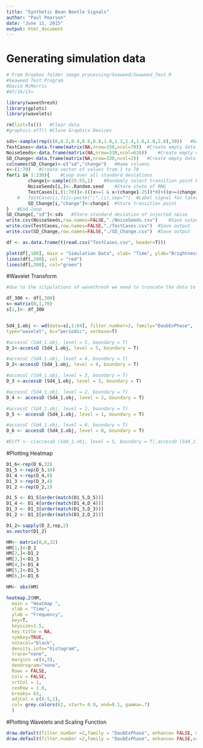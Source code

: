```yaml
---
title: "Synthetic Bean Beetle Signals"
author: "Paul Pearson"
date: "June 11, 2015"
output: html_document
---
```


# Generating simulation data

```r
# From Dropbox folder image_processing/Seaweed/Seaweed_Test.R
#Seaweed Test Program
#David McMorris
#07/16/13≈

library(wavethresh)
library(gplots)
library(wavelets)

rm(list=ls())	#Clear data
#graphics.off()	#Close Graphics Devices

sds<-sample(rep(c(0,0.2,0.4,0.6,0.8,1.0,1.2,1.4,1.6,1.8,2.0),30))	#Generate random list of standard deviations
TestCases<-data.frame(matrix(NA,nrow=330,ncol=70))	#Create empty data frame to store simulated signals
NoiseSeeds<-data.frame(matrix(NA,nrow=330,ncol=626))	#Create empty data frame to store state of RNG before each injection of noise
SD_Change<-data.frame(matrix(NA,nrow=330,ncol=2))	#Create empty data frame to store standard deviations and transition points
colnames(SD_Change)<-c("sd","change")	#Name columns 
x<-(1:70)	#Create vector of values from 1 to 70
for(i in 1:330){	#Loop over all standard deviations
		change1<-sample(25:55,1)	#Randomly select transition point between 25 and 55
		NoiseSeeds[i,]<-.Random.seed	#Store state of RNG
		TestCases[i,(1:70)]<-(((x>=1 & x<(change1-25))*0)+((x>=(change1-25) & x<(change1-10))*((0.02*x)+0.5-(0.02*change1)))+((x>=(change1-10) & x<(change1-6))*(x+10.3-change1))+((x>=(change1-6) & x<(change1))*(4.3))+((x>=(change1) & x<(change1+10))*((-0.5*x)+4.3+(0.5*change1)))+((x>=(change1+10) & x<=(change1+15))*((-0.25*x)+1.8+(0.25*change1)))+((x>(change1+15) & x<=1000)*(-1.95)))+rnorm(length(x),sd=sds[i])+20	#Inject noise into base signal and store
	#	TestCases[i,71]<-paste(";",(i),sep="")	#Label signal for later identification
		SD_Change[i,"change"]<-change1	#Store transition point
}	#End loop
SD_Change[,"sd"]<-sds	#Store standard deviation of injected noise
write.csv(NoiseSeeds,row.names=FALSE,"./NoiseSeeds.csv")	#Save output
write.csv(TestCases,row.names=FALSE,"./TestCases.csv")	#Save output
write.csv(SD_Change,row.names=FALSE,"./SD_Change.csv")	#Save output
```


```r

df <- as.data.frame(t(read.csv("TestCases.csv", header=T)))

plot(df[,100], main = "Simulation Data", xlab= "Time", ylab="Brightness Level", xlim=c(0,70), ylim= c(14,28),type = "l")
lines(df[,200], col = "red")
lines(df[,300], col="green")

```
#Wavelet Transform 
```r
#due to the sitpulations of wavethresh we need to truncate the data to contain 2^j points. 

df_300 <- df[,300]
s<-matrix(0,1,70)
s[1,]<- df_300


Sd4_1.obj <- wd(data=s[,1:64], filter.number=2, family="DaubExPhase",
type="wavelet", bc="periodic", verbose=T)

#accessC (Sd4_1.obj, level = 5, boundary = T)
D_1<-accessD (Sd4_1.obj, level = 5, boundary = T)

#accessC (Sd4_1.obj, level = 4, boundary = T)
D_2<-accessD (Sd4_1.obj, level = 4, boundary = T)

#accessC (Sd4_1.obj, level = 3, boundary = T)
D_3 <-accessD (Sd4_1.obj, level = 3, boundary = T)

#accessC (Sd4_1.obj, level = 2, boundary = T)
D_4 <- accessD (Sd4_1.obj, level = 2, boundary = T)

#accessC (Sd4_1.obj, level = 1, boundary = T)
D_5 <- accessD (Sd4_1.obj, level = 1, boundary = T)

#accessC (Sd4_1.obj, level = 0, boundary = T)
D_6 <- accessD (Sd4_1.obj, level = 0, boundary = T)

#Diff <- c(accessD (Sd4_1.obj, level = 5, boundary = T),accessD (Sd4_1.obj, level = 4, boundary = T),accessD (Sd4_1.obj, level = 3, boundary = T),accessD (Sd4_1.obj, level = 2, boundary = T),accessD (Sd4_1.obj, level = 1, boundary = T),accessD (Sd4_1.obj, level = 0, boundary = T),accessC (Sd4_1.obj, level = 0, boundary = T))
```
#Plotting Heatmap
```r
D1_6<-rep(D_6,32)
D1_5 <-rep(D_5,16)
D1_4 <-rep(D_4,8)
D1_3 <-rep(D_3,4)
D1_2 <-rep(D_2,2)

D1_5 <- D1_5[order(match(D1_5,D_5))]
D1_4 <- D1_4[order(match(D1_4,D_4))]
D1_3 <- D1_3[order(match(D1_3,D_3))]
D1_2 <- D1_2[order(match(D1_2,D_2))]

D1_2<-sapply(D_2,rep,2)
as.vector(D1_2)

HM<- matrix(0,6,32)
HM[1,]<-D_1
HM[2,]<-D1_2
HM[3,]<-D1_3
HM[4,]<-D1_4
HM[5,]<-D1_5
HM[6,]<-D1_6

HM<- abs(HM)

heatmap.2(HM,
  main = "Heatmap ",
  xlab = "Time",
  ylab = "Frequency",
  key=T, 
  keysize=1.5, 
  key.title = NA,
  symkey=TRUE,
  notecol="black",            
  density.info="histogram",     
  trace="none",               
  margins =c(4,3),            
  dendrogram="none",           
  Rowv = FALSE,
  Colv = FALSE,
  srtCol = 1,
  cexRow = 1.0,
  breaks= 63,
  adjCol = c(0.5,1),
  col= grey.colors(62, start= 0.9, end=0.1, gamma=.7)
  )

```

#Plotting Wavelets and Scaling Function
```r
draw.default(filter.number =2,family = "DaubExPhase", enhance= FALSE, main= "Wavelet")
draw.default(filter.number =2,family = "DaubExPhase", enhance= FALSE,scaling.function = TRUE, main= "Wavelet Scaling")
```
